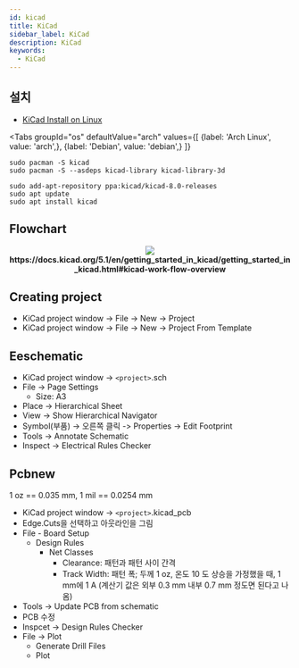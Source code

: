 ```yaml
---
id: kicad
title: KiCad
sidebar_label: KiCad
description: KiCad
keywords:
  - KiCad
---
```



## 설치

- [KiCad Install on Linux](https://www.kicad.org/download/linux/)

<Tabs
    groupId="os"
    defaultValue="arch"
    values={[
        {label: 'Arch Linux', value: 'arch',},
        {label: 'Debian', value: 'debian',}
    ]}
>

<TabItem value="arch">

```shell
sudo pacman -S kicad
sudo pacman -S --asdeps kicad-library kicad-library-3d
```

</TabItem>

<TabItem value="debian">

```shell
sudo add-apt-repository ppa:kicad/kicad-8.0-releases
sudo apt update
sudo apt install kicad
```

</TabItem>

</Tabs>

## Flowchart

<center>
	<img src={useBaseUrl("img/etc/circuit/kicad/kicad-flowchart.png")} />
	<br />
	<strong>
		https://docs.kicad.org/5.1/en/getting_started_in_kicad/getting_started_in_kicad.html#kicad-work-flow-overview
	</strong>
</center>

## Creating project

- KiCad project window -\> File -\> New -\> Project
- KiCad project window -\> File -\> New -\> Project From Template

## Eeschematic

- KiCad project window -\> `<project>`.sch
- File -\> Page Settings
  - Size: A3
- Place -\> Hierarchical Sheet
- View -\> Show Hierarchical Navigator
- Symbol(부품) -\> 오른쪽 클릭 -\> Properties -\> Edit Footprint
- Tools -\> Annotate Schematic
- Inspect -\> Electrical Rules Checker

## Pcbnew

1 oz == 0.035 mm, 1 mil == 0.0254 mm

- KiCad project window -\> `<project>`.kicad_pcb
- Edge.Cuts을 선택하고 아웃라인을 그림
- File - Board Setup
  - Design Rules
    - Net Classes
      - Clearance: 패턴과 패턴 사이 간격
      - Track Width: 패턴 폭; 두께 1 oz, 온도 10 도 상승을 가정했을 때, 1 mm에 1 A (계산기 값은 외부 0.3 mm 내부 0.7 mm 정도면 된다고 나옴)
- Tools -\> Update PCB from schematic
- PCB 수정
- Inspcet -\> Design Rules Checker
- File -\> Plot
  - Generate Drill Files
  - Plot
